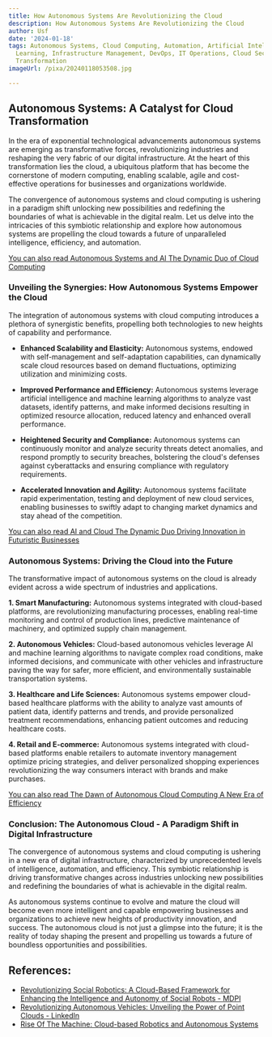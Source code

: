 ```yaml
---
title: How Autonomous Systems Are Revolutionizing the Cloud
description: How Autonomous Systems Are Revolutionizing the Cloud
author: Usf
date: '2024-01-18'
tags: Autonomous Systems, Cloud Computing, Automation, Artificial Intelligence, Machine
  Learning, Infrastructure Management, DevOps, IT Operations, Cloud Security, Digital
  Transformation
imageUrl: /pixa/20240118053508.jpg

---
```

## Autonomous Systems: A  Catalyst for Cloud Transformation

In the era of exponential technological advancements autonomous systems are emerging as transformative forces, revolutionizing industries and reshaping the very fabric of our digital infrastructure. At the heart of this transformation lies the cloud, a ubiquitous platform that has  become the cornerstone of  modern computing, enabling scalable, agile and cost-effective  operations for  businesses and organizations  worldwide.

The  convergence of autonomous systems and cloud  computing is ushering in a paradigm shift unlocking new possibilities and redefining the boundaries of  what is achievable in the digital realm. Let us delve into  the intricacies of this symbiotic relationship  and explore how  autonomous systems are propelling the cloud towards a future  of unparalleled intelligence, efficiency, and automation.

[You can also read Autonomous Systems and  AI The Dynamic  Duo of Cloud  Computing](Autonomous%20Systems%20and%20AI%20The%20Dynamic%20Duo%20of%20Cloud%20Computing)


### Unveiling the Synergies: How Autonomous Systems Empower the Cloud

The  integration of autonomous systems with cloud computing introduces a plethora of synergistic benefits, propelling both  technologies to new heights  of capability and performance.

* **Enhanced Scalability and Elasticity:** Autonomous systems,  endowed with self-management and self-adaptation  capabilities, can dynamically  scale cloud resources  based on demand fluctuations, optimizing utilization and minimizing costs.

* **Improved Performance and Efficiency:** Autonomous systems leverage artificial intelligence and machine learning algorithms to analyze vast datasets, identify patterns, and make informed decisions resulting  in optimized resource allocation, reduced latency and enhanced overall  performance.

* **Heightened Security  and Compliance:** Autonomous systems can continuously monitor and  analyze security threats detect anomalies, and respond promptly to security breaches, bolstering  the cloud's defenses against cyberattacks and ensuring compliance with regulatory  requirements.

* **Accelerated Innovation and Agility:** Autonomous systems facilitate rapid experimentation, testing and deployment of  new cloud services, enabling businesses to swiftly adapt to changing market dynamics and stay ahead of the competition.

[You can also  read AI and Cloud The Dynamic Duo Driving Innovation in Futuristic Businesses](AI%20and%20Cloud%20The%20Dynamic%20Duo%20Driving%20Innovation%20in%20Futuristic%20Businesses)


### Autonomous Systems: Driving the  Cloud into the Future

The transformative impact  of autonomous systems on  the cloud is  already evident across a wide spectrum of  industries  and applications.

**1. Smart  Manufacturing:** Autonomous  systems integrated with cloud-based platforms, are revolutionizing manufacturing processes, enabling real-time monitoring  and  control of production lines, predictive maintenance of machinery, and optimized supply chain management.

**2. Autonomous Vehicles:** Cloud-based autonomous vehicles  leverage AI and machine learning algorithms to navigate complex road conditions, make informed decisions, and communicate with other  vehicles and infrastructure paving the way for  safer, more  efficient, and environmentally sustainable transportation systems.

**3. Healthcare and Life Sciences:** Autonomous systems empower cloud-based healthcare platforms with the ability to analyze vast amounts of  patient data, identify patterns and trends, and provide personalized treatment  recommendations, enhancing patient outcomes and reducing healthcare  costs.

**4. Retail and E-commerce:** Autonomous systems integrated with cloud-based  platforms enable retailers to automate inventory  management optimize pricing strategies, and deliver personalized shopping experiences revolutionizing the way consumers interact with brands and make purchases.

[You can also read The Dawn  of Autonomous Cloud Computing A  New Era of Efficiency](The%20Dawn%20of%20Autonomous%20Cloud%20Computing%20A%20New%20Era%20of%20Efficiency)


### Conclusion: The Autonomous Cloud - A Paradigm Shift  in Digital Infrastructure

The convergence of autonomous systems and cloud computing is ushering in a new era of digital infrastructure, characterized by unprecedented levels of intelligence, automation, and efficiency. This symbiotic relationship is driving  transformative  changes across industries unlocking new possibilities and redefining the boundaries of what is achievable in  the digital realm.

As autonomous systems continue to evolve and  mature the cloud will become even more intelligent and capable empowering businesses and organizations to achieve new heights  of productivity innovation, and success. The autonomous cloud is not just a glimpse into the future; it is the reality of today shaping the present and  propelling us towards a future of boundless opportunities and possibilities.

## References:
- [Revolutionizing Social Robotics: A Cloud-Based Framework for Enhancing the Intelligence and Autonomy of Social Robots - MDPI](https://www.mdpi.com/2218-6581/12/2/48)
- [Revolutionizing Autonomous Vehicles: Unveiling the Power of Point Clouds - LinkedIn](https://www.linkedin.com/pulse/revolutionizing-autonomous-vehicles-unveiling-power-point-talha)
- [Rise Of The Machine: Cloud-based Robotics and Autonomous Systems](https://cyfuture.cloud/blog/rise-of-the-machine-cloud-based-robotics-and-autonomous-systems/)
